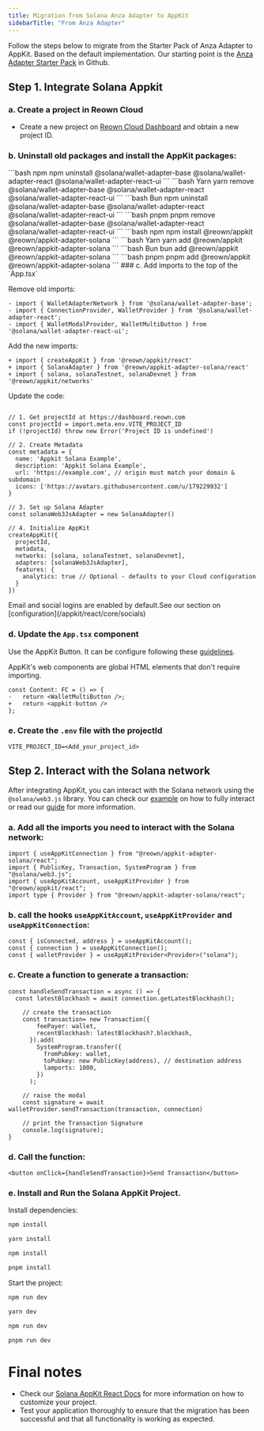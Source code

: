 ```yaml
---
title: Migration from Solana Anza Adapter to AppKit
sidebarTitle: "From Anza Adapter"
---
```



Follow the steps below to migrate from the Starter Pack of Anza Adapter to AppKit. Based on the default implementation. Our starting point is the [Anza Adapter Starter Pack](https://github.com/anza-xyz/wallet-adapter/blob/master/packages/starter/react-ui-starter/) in Github.

## Step 1. Integrate Solana Appkit

### a. Create a project in Reown Cloud

- Create a new project on [Reown Cloud Dashboard](https://dashboard.reown.com) and obtain a new project ID.

### b. Uninstall old packages and install the AppKit packages:

<CodeGroup>
```bash npm
npm uninstall @solana/wallet-adapter-base @solana/wallet-adapter-react @solana/wallet-adapter-react-ui
```
```bash Yarn
yarn remove @solana/wallet-adapter-base @solana/wallet-adapter-react @solana/wallet-adapter-react-ui
```
```bash Bun
npm uninstall @solana/wallet-adapter-base @solana/wallet-adapter-react @solana/wallet-adapter-react-ui
```
```bash pnpm
pnpm remove @solana/wallet-adapter-base @solana/wallet-adapter-react @solana/wallet-adapter-react-ui
```
</CodeGroup>
<CodeGroup>
```bash npm
npm install @reown/appkit @reown/appkit-adapter-solana
```
```bash Yarn
yarn add @reown/appkit @reown/appkit-adapter-solana
```
```bash Bun
bun add @reown/appkit @reown/appkit-adapter-solana
```
```bash pnpm
pnpm add @reown/appkit @reown/appkit-adapter-solana
```
</CodeGroup>
### c. Add imports to the top of the `App.tsx`

Remove old imports:

```tsx
- import { WalletAdapterNetwork } from '@solana/wallet-adapter-base';
- import { ConnectionProvider, WalletProvider } from '@solana/wallet-adapter-react';
- import { WalletModalProvider, WalletMultiButton } from '@solana/wallet-adapter-react-ui';
```

Add the new imports:

```tsx {1-3}
+ import { createAppKit } from '@reown/appkit/react'
+ import { SolanaAdapter } from '@reown/appkit-adapter-solana/react'
+ import { solana, solanaTestnet, solanaDevnet } from '@reown/appkit/networks'
```

Update the code:

```tsx

// 1. Get projectId at https://dashboard.reown.com
const projectId = import.meta.env.VITE_PROJECT_ID
if (!projectId) throw new Error('Project ID is undefined')

// 2. Create Metadata
const metadata = {
  name: 'Appkit Solana Example',
  description: 'Appkit Solana Example',
  url: 'https://example.com', // origin must match your domain & subdomain
  icons: ['https://avatars.githubusercontent.com/u/179229932']
}

// 3. Set up Solana Adapter
const solanaWeb3JsAdapter = new SolanaAdapter()

// 4. Initialize AppKit
createAppKit({
  projectId,
  metadata,
  networks: [solana, solanaTestnet, solanaDevnet],
  adapters: [solanaWeb3JsAdapter],
  features: {
    analytics: true // Optional - defaults to your Cloud configuration
  }
})
```

<Note>
Email and social logins are enabled by default.See our section on [configuration](/appkit/react/core/socials)
</Note>

### d. Update the `App.tsx` component

Use the AppKit Button. It can be configure following these [guidelines](https://docs.walletconnect.com/appkit/react-native/core/components#w3mbutton-).

<Note>
AppKit's web components are global HTML elements that don't require importing.
</Note>

```tsx {3}
const Content: FC = () => {
-   return <WalletMultiButton />;
+   return <appkit-button />
};

```

### e. Create the `.env` file with the projectId

```
VITE_PROJECT_ID=<Add_your_project_id>
```

## Step 2. Interact with the Solana network

After integrating AppKit, you can interact with the Solana network using the `@solana/web3.js` library.
You can check our [example](https://github.com/reown-com/appkit-web-examples/tree/main/react/react-solana) on how to fully interact or read our [guide](https://docs.reown.com/appkit/recipes/solana-send-transaction) for more information.

### a. Add all the imports you need to interact with the Solana network:

```tsx
import { useAppKitConnection } from "@reown/appkit-adapter-solana/react";
import { PublicKey, Transaction, SystemProgram } from "@solana/web3.js";
import { useAppKitAccount, useAppKitProvider } from "@reown/appkit/react";
import type { Provider } from "@reown/appkit-adapter-solana/react";
```

### b. call the hooks `useAppKitAccount`, `useAppKitProvider` and `useAppKitConnection`:

```tsx
const { isConnected, address } = useAppKitAccount();
const { connection } = useAppKitConnection();
const { walletProvider } = useAppKitProvider<Provider>("solana");
```

### c. Create a function to generate a transaction:

```tsx
const handleSendTransaction = async () => {
  const latestBlockhash = await connection.getLatestBlockhash();

    // create the transaction
    const transaction= new Transaction({
        feePayer: wallet,
        recentBlockhash: latestBlockhash?.blockhash,
      }).add(
        SystemProgram.transfer({
          fromPubkey: wallet,
          toPubkey: new PublicKey(address), // destination address
          lamports: 1000,
        })
      );

    // raise the modal
    const signature = await walletProvider.sendTransaction(transaction, connection)

    // print the Transaction Signature
    console.log(signature);
}
```

### d. Call the function:

```tsx
<button onClick={handleSendTransaction}>Send Transaction</button>
```

### e. Install and Run the Solana AppKit Project.

Install dependencies:
<CodeGroup>
```bash npm
npm install
```
```bash Yarn
yarn install
```
```bash Bun
npm install
```
```bash pnpm
pnpm install
```
</CodeGroup>

Start the project:
<CodeGroup>
```bash npm
npm run dev
```
```bash Yarn
yarn dev
```
```bash Bun
npm run dev
```
```bash pnpm
pnpm run dev
```
</CodeGroup>

# Final notes

- Check our [Solana AppKit React Docs](/appkit/react/core/installation?platform=solana) for more information on how to customize your project.
- Test your application thoroughly to ensure that the migration has been successful and that all functionality is working as expected.
